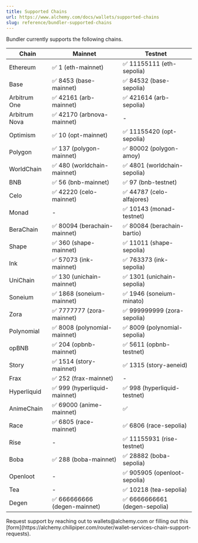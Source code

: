 ```yaml
---
title: Supported Chains
url: https://www.alchemy.com/docs/wallets/supported-chains
slug: reference/bundler-supported-chains
---
```


Bundler currently supports the following chains.

| Chain         | Mainnet                      | Testnet                       |
| ------------- | ---------------------------- | ----------------------------- |
| Ethereum      | ✅ 1 (eth-mainnet)           | ✅ 11155111 (eth-sepolia)     |
| Base          | ✅ 8453 (base-mainnet)       | ✅ 84532 (base-sepolia)       |
| Arbitrum One  | ✅ 42161 (arb-mainnet)       | ✅ 421614 (arb-sepolia)       |
| Arbitrum Nova | ✅ 42170 (arbnova-mainnet)   | -                             |
| Optimism      | ✅ 10 (opt-mainnet)          | ✅ 11155420 (opt-sepolia)     |
| Polygon       | ✅ 137 (polygon-mainnet)     | ✅ 80002 (polygon-amoy)       |
| WorldChain    | ✅ 480 (worldchain-mainnet)  | ✅ 4801 (worldchain-sepolia)  |
| BNB           | ✅ 56 (bnb-mainnet)          | ✅ 97 (bnb-testnet)           |
| Celo          | ✅ 42220 (celo-mainnet)      | ✅ 44787 (celo-alfajores)     |
| Monad         | -                            | ✅ 10143 (monad-testnet)      |
| BeraChain     | ✅ 80094 (berachain-mainnet) | ✅ 80084 (berachain-bartio)   |
| Shape         | ✅ 360 (shape-mainnet)       | ✅ 11011 (shape-sepolia)      |
| Ink           | ✅ 57073 (ink-mainnet)       | ✅ 763373 (ink-sepolia)       |
| UniChain      | ✅ 130 (unichain-mainnet)    | ✅ 1301 (unichain-sepolia)    |
| Soneium       | ✅ 1868 (soneium-mainnet)    | ✅ 1946 (soneium-minato)      |
| Zora          | ✅ 7777777 (zora-mainnet)    | ✅ 999999999 (zora-sepolia)   |
| Polynomial    | ✅ 8008 (polynomial-mainnet) | ✅ 8009 (polynomial-sepolia)  |
| opBNB         | ✅ 204 (opbnb-mainnet)       | ✅ 5611 (opbnb-testnet)       |
| Story         | ✅ 1514 (story-mainnet)      | ✅ 1315 (story-aeneid)        |
| Frax          | ✅ 252 (frax-mainnet)        | -                             |
| Hyperliquid   | ✅ 999 (hyperliquid-mainnet) | ✅ 998 (hyperliquid-testnet)  |
| AnimeChain    | ✅ 69000 (anime-mainnet)     | ✅                            |
| Race          | ✅ 6805 (race-mainnet)       | ✅ 6806 (race-sepolia)        |
| Rise          | -                            | ✅ 11155931 (rise-testnet)    |
| Boba          | ✅ 288 (boba-mainnet)        | ✅ 28882 (boba-sepolia)       |
| Openloot      | -                            | ✅ 905905 (openloot-sepolia)  |
| Tea           | -                            | ✅ 10218 (tea-sepolia)        |
| Degen         | ✅ 666666666 (degen-mainnet) | ✅ 6666666661 (degen-sepolia) |

<Info>
  Request support by reaching out to wallets@alchemy.com or filling out this
  [form](https://alchemy.chilipiper.com/router/wallet-services-chain-support-requests).
</Info>
